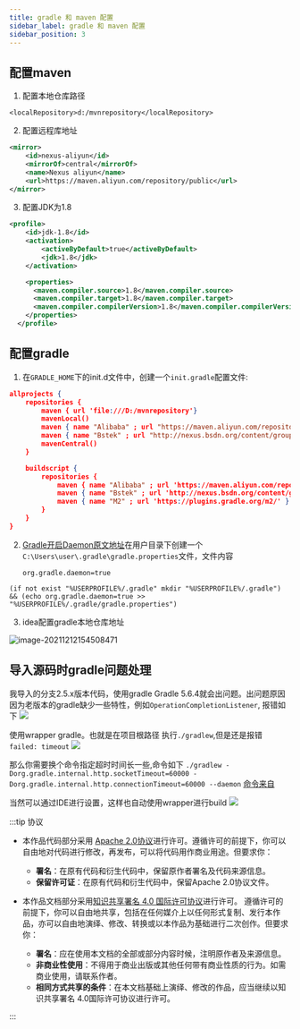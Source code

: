 ```yaml
---
title: gradle 和 maven 配置
sidebar_label: gradle 和 maven 配置
sidebar_position: 3
---
```


## 配置maven

1. 配置本地仓库路径

`<localRepository>d:/mvnrepository</localRepository>`

2. 配置远程库地址

```xml
<mirror>  
    <id>nexus-aliyun</id>  
    <mirrorOf>central</mirrorOf>    
    <name>Nexus aliyun</name>  
    <url>https://maven.aliyun.com/repository/public</url>  
</mirror>
```

3. 配置JDK为1.8

```xml
<profile>
    <id>jdk-1.8</id>
    <activation>
        <activeByDefault>true</activeByDefault>
        <jdk>1.8</jdk>
    </activation>

    <properties>
      <maven.compiler.source>1.8</maven.compiler.source>
      <maven.compiler.target>1.8</maven.compiler.target>
      <maven.compiler.compilerVersion>1.8</maven.compiler.compilerVersion>
    </properties>
  </profile>
```

## 配置gradle

1. 在`GRADLE_HOME`下的init.d文件中，创建一个`init.gradle`配置文件:

```json
allprojects {
    repositories {
        maven { url 'file:///D:/mvnrepository'}
        mavenLocal()
        maven { name "Alibaba" ; url "https://maven.aliyun.com/repository/public" }
        maven { name "Bstek" ; url "http://nexus.bsdn.org/content/groups/public/" }
        mavenCentral()
    }

    buildscript { 
        repositories { 
            maven { name "Alibaba" ; url 'https://maven.aliyun.com/repository/public' }
            maven { name "Bstek" ; url 'http://nexus.bsdn.org/content/groups/public/' }
            maven { name "M2" ; url 'https://plugins.gradle.org/m2/' }
        }
    }
}
```

2. [Gradle开启Daemon原文地址][gradle开启Daemon]在用户目录下创建一个`C:\Users\user\.gradle\gradle.properties`文件，文件内容
   
   `org.gradle.daemon=true`

```shell
(if not exist "%USERPROFILE%/.gradle" mkdir "%USERPROFILE%/.gradle") && (echo org.gradle.daemon=true >> "%USERPROFILE%/.gradle/gradle.properties")  
```

[gradle开启Daemon]: https://www.cnblogs.com/mthoutai/p/7389140.html

3. idea配置gradle本地仓库地址

![image-20211212154508471](https://s2.loli.net/2023/07/15/UKAVJTgs6lYP4Ci.png)

## 导入源码时gradle问题处理

我导入的分支2.5.x版本代码，使用gradle Gradle 5.6.4就会出问题。出问题原因因为老版本的gradle缺少一些特性，例如`OperationCompletionListener`, 报错如下
![](https://s2.loli.net/2023/07/15/m45ZutFhdGQf1zr.png)

使用wrapper gradle。也就是在项目根路径 执行`./gradlew`,但是还是报错 `failed: timeout`
![](https://s2.loli.net/2023/07/15/HuKged2EVnWqSz8.png)

那么你需要换个命令指定超时时间长一些,命令如下
`./gradlew -Dorg.gradle.internal.http.socketTimeout=60000 -Dorg.gradle.internal.http.connectionTimeout=60000 --daemon` [命令来自](https://baikangwang.gitbooks.io/workingnotes/content/how-to-increase-read-timeout.html)

当然可以通过IDE进行设置，这样也自动使用wrapper进行build
![](https://s2.loli.net/2023/07/15/Gwk7mLMACQVc6nl.png)




:::tip 协议

- 本作品代码部分采用 [Apache 2.0协议](https://www.apache.org/licenses/LICENSE-2.0)进行许可。遵循许可的前提下，你可以自由地对代码进行修改，再发布，可以将代码用作商业用途。但要求你：
  - **署名**：在原有代码和衍生代码中，保留原作者署名及代码来源信息。
  - **保留许可证**：在原有代码和衍生代码中，保留Apache 2.0协议文件。

- 本作品文档部分采用[知识共享署名 4.0 国际许可协议](http://creativecommons.org/licenses/by/4.0/)进行许可。 遵循许可的前提下，你可以自由地共享，包括在任何媒介上以任何形式复制、发行本作品，亦可以自由地演绎、修改、转换或以本作品为基础进行二次创作。但要求你：
  - **署名**：应在使用本文档的全部或部分内容时候，注明原作者及来源信息。
  - **非商业性使用**：不得用于商业出版或其他任何带有商业性质的行为。如需商业使用，请联系作者。
  - **相同方式共享的条件**：在本文档基础上演绎、修改的作品，应当继续以知识共享署名 4.0国际许可协议进行许可。

:::